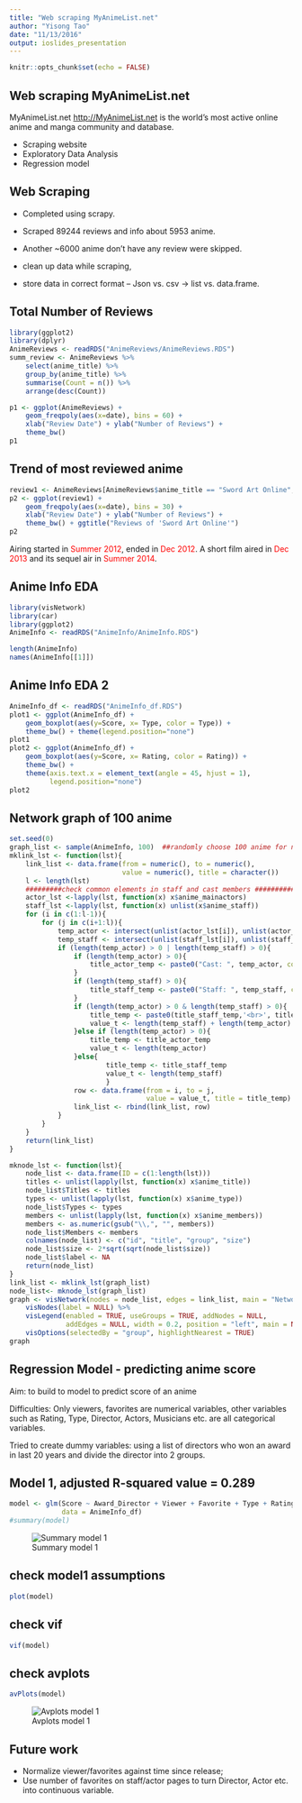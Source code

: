 ```yaml
---
title: "Web scraping MyAnimeList.net"
author: "Yisong Tao"
date: "11/13/2016"
output: ioslides_presentation
---
```


```r
knitr::opts_chunk$set(echo = FALSE)
```

## Web scraping MyAnimeList.net

MyAnimeList.net <http://MyAnimeList.net> is the world's most active online anime and manga community and database. 

- Scraping website
- Exploratory Data Analysis
- Regression model


## Web Scraping

- Completed using scrapy.
- Scraped 89244 reviews and info about 5953 anime.
- Another ~6000 anime don't have any review were skipped.

- clean up data while scraping, 
- store data in correct format -- Json vs. csv -> list vs. data.frame.

## Total Number of Reviews

```r
library(ggplot2)
library(dplyr)
AnimeReviews <- readRDS("AnimeReviews/AnimeReviews.RDS")
summ_review <- AnimeReviews %>%
    select(anime_title) %>% 
    group_by(anime_title) %>%
    summarise(Count = n()) %>% 
    arrange(desc(Count))
```

```r
p1 <- ggplot(AnimeReviews) +
    geom_freqpoly(aes(x=date), bins = 60) +
    xlab("Review Date") + ylab("Number of Reviews") +
    theme_bw()
p1
```


## Trend of most reviewed anime

```r
review1 <- AnimeReviews[AnimeReviews$anime_title == "Sword Art Online", ]
p2 <- ggplot(review1) +
    geom_freqpoly(aes(x=date), bins = 30) +
    xlab("Review Date") + ylab("Number of Reviews") +
    theme_bw() + ggtitle("Reviews of 'Sword Art Online'") 
p2
```

Airing started in <span style="color:red">Summer 2012</span>, ended in <span style="color:red">Dec 2012</span>. A short film aired in <span style="color:red">Dec 2013</span> and its sequel air in <span style="color:red">Summer 2014</span>. 

## Anime Info EDA
```r
library(visNetwork)
library(car)
library(ggplot2)
AnimeInfo <- readRDS("AnimeInfo/AnimeInfo.RDS")
```
```r
length(AnimeInfo)
names(AnimeInfo[[1]])
```
## Anime Info EDA 2
```r
AnimeInfo_df <- readRDS("AnimeInfo_df.RDS")
plot1 <- ggplot(AnimeInfo_df) +
    geom_boxplot(aes(y=Score, x= Type, color = Type)) +
    theme_bw() + theme(legend.position="none")
plot1
plot2 <- ggplot(AnimeInfo_df) +
    geom_boxplot(aes(y=Score, x= Rating, color = Rating)) + 
    theme_bw() +
    theme(axis.text.x = element_text(angle = 45, hjust = 1),
          legend.position="none")
plot2
```

## Network graph of 100 anime
```r
set.seed(0)
graph_list <- sample(AnimeInfo, 100)  ##randomly choose 100 anime for network graph
mklink_lst <- function(lst){
	link_list <- data.frame(from = numeric(), to = numeric(), 
	                        value = numeric(), title = character())
	l <- length(lst)
	#########check common elements in staff and cast members #####################################
	actor_lst <-lapply(lst, function(x) x$anime_mainactors)
	staff_lst <-lapply(lst, function(x) unlist(x$anime_staff))
	for (i in c(1:l-1)){
		for (j in c(i+1:l)){
			temp_actor <- intersect(unlist(actor_lst[i]), unlist(actor_lst[j]))
			temp_staff <- intersect(unlist(staff_lst[i]), unlist(staff_lst[j]))
			if (length(temp_actor) > 0 | length(temp_staff) > 0){
				if (length(temp_actor) > 0){
				    title_actor_temp <- paste0("Cast: ", temp_actor, collapse = '<br>')
				}
				if (length(temp_staff) > 0){
				    title_staff_temp <- paste0("Staff: ", temp_staff, collapse = '<br>')
				}
				if (length(temp_actor) > 0 & length(temp_staff) > 0){
				    title_temp <- paste0(title_staff_temp,'<br>', title_actor_temp)
				    value_t <- length(temp_staff) + length(temp_actor)
				}else if (length(temp_actor) > 0){
				    title_temp <- title_actor_temp
				    value_t <- length(temp_actor)
				}else{
				        title_temp <- title_staff_temp
				        value_t <- length(temp_staff)
				        }
				row <- data.frame(from = i, to = j,
				                  value = value_t, title = title_temp)
			    link_list <- rbind(link_list, row)
			}
		}
	}
	return(link_list)
}

mknode_lst <- function(lst){
    node_list <- data.frame(ID = c(1:length(lst)))
    titles <- unlist(lapply(lst, function(x) x$anime_title))
    node_list$Titles <- titles
    types <- unlist(lapply(lst, function(x) x$anime_type))
    node_list$Types <- types
    members <- unlist(lapply(lst, function(x) x$anime_members))
    members <- as.numeric(gsub("\\,", "", members))
    node_list$Members <- members
    colnames(node_list) <- c("id", "title", "group", "size")
    node_list$size <- 2*sqrt(sqrt(node_list$size))
    node_list$label <- NA
    return(node_list)
}
link_list <- mklink_lst(graph_list)
node_list<- mknode_lst(graph_list)
graph <- visNetwork(nodes = node_list, edges = link_list, main = "Network of 100 Anime") %>%
    visNodes(label = NULL) %>% 
    visLegend(enabled = TRUE, useGroups = TRUE, addNodes = NULL,
              addEdges = NULL, width = 0.2, position = "left", main = NULL) %>% 
    visOptions(selectedBy = "group", highlightNearest = TRUE)
graph
```

## Regression Model - predicting anime score

Aim: to build to model to predict score of an anime

Difficulties: Only viewers, favorites are numerical variables, other variables such as Rating, Type, Director, Actors, Musicians etc. are all categorical variables. 

Tried to create dummy variables: using a list of directors who won an award in last 20 years and divide the director into 2 groups.



## Model 1, adjusted R-squared value = 0.289 {.smaller}

```r
model <- glm(Score ~ Award_Director + Viewer + Favorite + Type + Rating, 
             data = AnimeInfo_df)
#summary(model)
```
![Summary model 1](1_2.png)

## check model1 assumptions

```r
plot(model)
```

## check vif

```r
vif(model)
```

## check avplots

```r
avPlots(model)
```
![Avplots model 1](2.png)

## Future work

- Normalize viewer/favorites against time since release;
- Use number of favorites on staff/actor pages to turn Director, Actor etc. into continuous variable.

